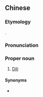 ==Chinese==
{{zh-forms|gloss=-}}

===Etymology===
{{bor|zh|en|Dili}}.

===Pronunciation===
{{zh-pron
|m=Dílì
|cat=pn
}}

===Proper noun===
{{zh-proper noun}}

# {{lb|zh|Taiwan}} [[Dili]] {{gloss|capital city of East Timor}}

====Synonyms====
* {{qualifier|Mainland China}} {{zh-l|帝力}}

{{zh-cat|Capital cities}}
